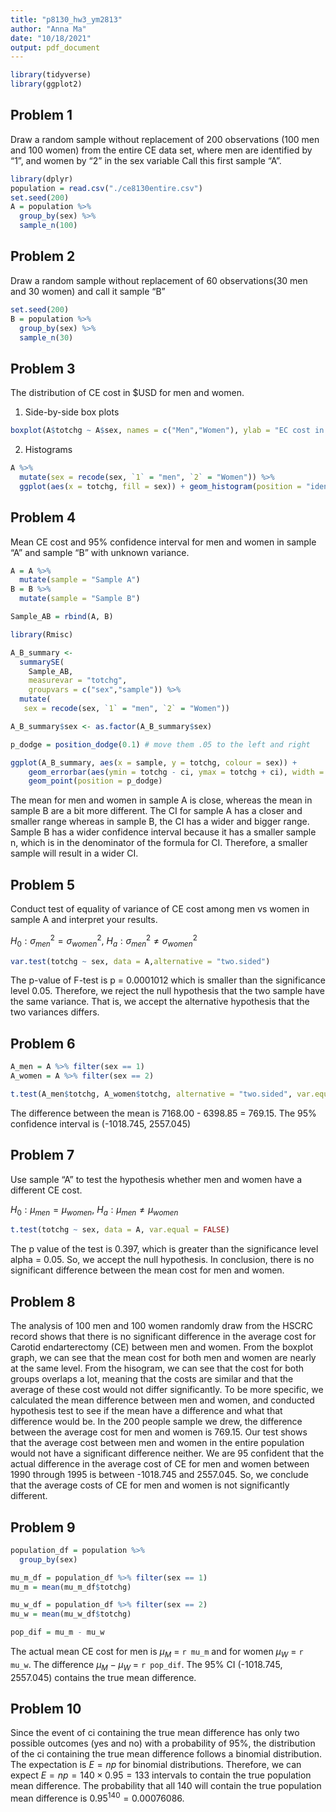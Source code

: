 ```yaml
---
title: "p8130_hw3_ym2813"
author: "Anna Ma"
date: "10/18/2021"
output: pdf_document
---
```


```r
library(tidyverse)
library(ggplot2)
```


## Problem 1 

Draw a random sample without replacement of 200 observations (100 men and 100 women) from the entire CE data set, where men are identified by "1", and women by "2" in the sex variable
Call this first sample "A".

```r
library(dplyr)
population = read.csv("./ce8130entire.csv")
set.seed(200)
A = population %>%
  group_by(sex) %>%
  sample_n(100)
```

## Problem 2

Draw a random sample without replacement of 60 observations(30 men and 30 women) and call it sample “B”

```r
set.seed(200)
B = population %>%
  group_by(sex) %>%
  sample_n(30)
```

## Problem 3

The distribution of CE cost in $USD for men and women.  

1) Side-by-side box plots 

```r
boxplot(A$totchg ~ A$sex, names = c("Men","Women"), ylab = "EC cost in $USD", xlab = "Sex")
```

2) Histograms

```r
A %>% 
  mutate(sex = recode(sex, `1` = "men", `2` = "Women")) %>%
  ggplot(aes(x = totchg, fill = sex)) + geom_histogram(position = "identity", bins = 30, alpha = 0.4)
```

## Problem 4

Mean CE cost and 95% confidence interval for men and women in sample “A” and sample “B” with unknown variance.

```r
A = A %>% 
  mutate(sample = "Sample A")
B = B %>% 
  mutate(sample = "Sample B")

Sample_AB = rbind(A, B)

library(Rmisc)

A_B_summary <- 
  summarySE(
    Sample_AB,
    measurevar = "totchg", 
    groupvars = c("sex","sample")) %>% 
  mutate(
   sex = recode(sex, `1` = "men", `2` = "Women"))

A_B_summary$sex <- as.factor(A_B_summary$sex)

p_dodge = position_dodge(0.1) # move them .05 to the left and right

ggplot(A_B_summary, aes(x = sample, y = totchg, colour = sex)) + 
    geom_errorbar(aes(ymin = totchg - ci, ymax = totchg + ci), width = .1, position = p_dodge) +
    geom_point(position = p_dodge)

```

The mean for men and women in sample A is close, whereas the mean in sample B are a bit more different. The CI for sample A has a closer and smaller range whereas in sample B, the CI has a wider and bigger range. 
Sample B has a wider confidence interval because it has a smaller sample n, which is in the denominator of the formula for CI. Therefore, a smaller sample will result in a wider CI. 

## Problem 5

Conduct test of equality of variance of CE cost among men vs women in sample A and interpret your results.

$H_0: \sigma_{men}^2 = \sigma_{women}^2$, $H_a: \sigma_{men}^2 \neq \sigma_{women}^2$

```r
var.test(totchg ~ sex, data = A,alternative = "two.sided")
```

The p-value of F-test is p = 0.0001012 which is smaller than the significance level 0.05. Therefore, we reject the null hypothesis that the two sample have the same variance. That is, we accept the alternative hypothesis that the two variances differs.

## Problem 6

```r
A_men = A %>% filter(sex == 1)  
A_women = A %>% filter(sex == 2)

t.test(A_men$totchg, A_women$totchg, alternative = "two.sided", var.equal = FALSE)
```

The difference between the mean is 7168.00 - 6398.85 = 769.15. The 95% confidence interval is (-1018.745, 2557.045)

## Problem 7

Use sample “A” to test the hypothesis whether men and women have a different CE cost.

$H_0: \mu_{men} = \mu_{women}$, $H_a: \mu_{men} \neq \mu_{women}$

```r
t.test(totchg ~ sex, data = A, var.equal = FALSE)
```

The p value of the test is 0.397, which is greater than the significance level alpha = 0.05. So, we accept the null hypothesis. In conclusion, there is no significant difference between the mean cost for men and women. 

## Problem 8

The analysis of 100 men and 100 women randomly draw from the HSCRC record shows that there is no significant difference in the average cost for Carotid endarterectomy (CE) between men and women. From the boxplot graph, we can see that the mean cost for both men and women are nearly at the same level. From the hisogram, we can see that the cost for both groups overlaps a lot, meaning that the costs are similar and that the average of these cost would not differ significantly. To be more specific, we calculated the mean difference between men and women, and conducted hypothesis test to see if the mean have a difference and what that difference would be. In the 200 people sample we drew, the difference between the average cost for men and women is 769.15. Our test shows that the average cost between men and women in the entire population would not have a significant difference neither. We are 95 confident that the actual difference in the average cost of CE for men and women between 1990 through 1995 is between -1018.745 and 2557.045. So, we conclude that the average costs of CE for men and women is not significantly different. 

## Problem 9

```r
population_df = population %>%
  group_by(sex)

mu_m_df = population_df %>% filter(sex == 1)
mu_m = mean(mu_m_df$totchg)

mu_w_df = population_df %>% filter(sex == 2)
mu_w = mean(mu_w_df$totchg)

pop_dif = mu_m - mu_w 
```

The actual mean CE cost for men is $\mu_{M}$ = `r mu_m` and for women $\mu_{W}$ = `r mu_w`. The difference $\mu_{M}-\mu_{W}$ = `r pop_dif`. The 95% CI (-1018.745, 2557.045) contains the true mean difference. 

## Problem 10 

Since the event of ci containing the true mean difference has only two possible outcomes (yes and no) with a probability of 95%, the distribution of the ci containing the true mean difference follows a binomial distribution. The expectation is $E=np$ for binomial distributions. Therefore, we can expect $E=np =140 \times0.95 = 133$ intervals to contain the true population mean difference. The probability that all 140 will contain the true population mean difference is $0.95^{140} = 0.00076086$. 